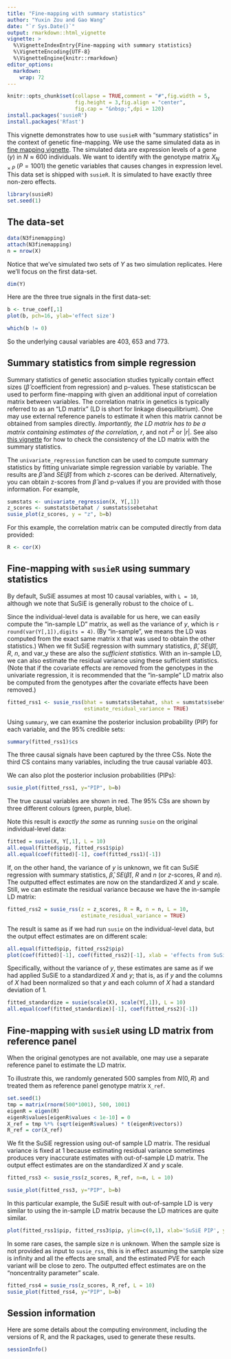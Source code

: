 ```yaml
---
title: "Fine-mapping with summary statistics"
author: "Yuxin Zou and Gao Wang"
date: "`r Sys.Date()`"
output: rmarkdown::html_vignette
vignette: >
  %\VignetteIndexEntry{Fine-mapping with summary statistics}
  %\VignetteEncoding{UTF-8}
  %\VignetteEngine{knitr::rmarkdown}
editor_options: 
  markdown: 
    wrap: 72
---
```


```r
knitr::opts_chunk$set(collapse = TRUE,comment = "#",fig.width = 5,
                      fig.height = 3,fig.align = "center",
                      fig.cap = "&nbsp;",dpi = 120)
install.packages('susieR')
install.packages('Rfast')
```

This vignette demonstrates how to use `susieR` with "summary statistics"
in the context of genetic fine-mapping. We use the same simulated data
as in [fine mapping vignette](finemapping.html). The simulated data are
expression levels of a gene ($y$) in $N \approx 600$ individuals. We
want to identify with the genotype matrix $X_{N\times
P}$ ($P=1001$) the genetic variables that causes changes in expression
level. This data set is shipped with `susieR`. It is simulated to have
exactly three non-zero effects.

```r
library(susieR)
set.seed(1)
```

## The data-set

```r
data(N3finemapping)
attach(N3finemapping)
n = nrow(X)
```

Notice that we've simulated two sets of $Y$ as two simulation
replicates. Here we'll focus on the first data-set.

```r
dim(Y)
```

Here are the three true signals in the first data-set:

```r
b <- true_coef[,1]
plot(b, pch=16, ylab='effect size')
```

```r
which(b != 0)
```

So the underlying causal variables are 403, 653 and 773.

## Summary statistics from simple regression

Summary statistics of genetic association studies typically contain
effect sizes ($\hat{\beta}$ coefficient from regression) and p-values.
These statisticscan be used to perform fine-mapping with given an
additional input of correlation matrix between variables. The
correlation matrix in genetics is typically referred to as an "LD
matrix" (LD is short for linkage disequilibrium). One may use external
reference panels to estimate it when this matrix cannot be obtained from
samples directly. *Importantly, the LD matrix has to be a matrix
containing estimates of the correlation,* $r$, and not $r^2$ or $|r|$.
See also [this vignette](susierss_diagnostic.html) for how to check the
consistency of the LD matrix with the summary statistics.

The `univariate_regression` function can be used to compute summary
statistics by fitting univariate simple regression variable by variable.
The results are $\hat{\beta}$ and $SE(\hat{\beta})$ from which z-scores
can be derived. Alternatively, you can obtain z-scores from
$\hat{\beta}$ and p-values if you are provided with those information.
For example,

```r
sumstats <- univariate_regression(X, Y[,1])
z_scores <- sumstats$betahat / sumstats$sebetahat
susie_plot(z_scores, y = "z", b=b)
```

For this example, the correlation matrix can be computed directly from
data provided:

```r
R <- cor(X)
```

## Fine-mapping with `susieR` using summary statistics

By default, SuSiE assumes at most 10 causal variables, with `L = 10`,
although we note that SuSiE is generally robust to the choice of `L`.

Since the individual-level data is available for us here, we can easily
compute the "in-sample LD" matrix, as well as the variance of $y$, which
is `r round(var(Y[,1]),digits = 4)`. (By "in-sample", we means the LD
was computed from the exact same matrix `X` that was used to obtain the
other statistics.) When we fit SuSiE regression with summary statistics,
$\hat{\beta}$, $SE(\hat{\beta})$, $R$, $n$, and var_y these are also the
*sufficient statistics.* With an in-sample LD, we can also estimate the
residual variance using these sufficient statistics. (Note that if the
covariate effects are removed from the genotypes in the univariate
regression, it is recommended that the "in-sample" LD matrix also be
computed from the genotypes after the covariate effects have been
removed.)

```r
fitted_rss1 <- susie_rss(bhat = sumstats$betahat, shat = sumstats$sebetahat, n = n, R = R, var_y = var(Y[,1]), L = 10,
                         estimate_residual_variance = TRUE)
```

Using `summary`, we can examine the posterior inclusion probability
(PIP) for each variable, and the 95% credible sets:

```r
summary(fitted_rss1)$cs
```

The three causal signals have been captured by the three CSs. Note the
third CS contains many variables, including the true causal variable
403.

We can also plot the posterior inclusion probabilities (PIPs):

```r
susie_plot(fitted_rss1, y="PIP", b=b)
```

The true causal variables are shown in red. The 95% CSs are shown by
three different colours (green, purple, blue).

Note this result is *exactly the same* as running `susie` on the
original individual-level data:

```r
fitted = susie(X, Y[,1], L = 10)
all.equal(fitted$pip, fitted_rss1$pip)
all.equal(coef(fitted)[-1], coef(fitted_rss1)[-1])
```

If, on the other hand, the variance of $y$ is unknown, we fit can SuSiE
regression with summary statistics, $\hat{\beta}$, $SE(\hat{\beta})$,
$R$ and $n$ (or *z*-scores, $R$ and $n$). The outputted effect estimates
are now on the standardized $X$ and $y$ scale. Still, we can estimate
the residual variance because we have the in-sample LD matrix:

```r
fitted_rss2 = susie_rss(z = z_scores, R = R, n = n, L = 10,
                        estimate_residual_variance = TRUE)
```

The result is same as if we had run `susie` on the individual-level
data, but the output effect estimates are on different scale:

```r
all.equal(fitted$pip, fitted_rss2$pip)
plot(coef(fitted)[-1], coef(fitted_rss2)[-1], xlab = 'effects from SuSiE', ylab = 'effects from SuSiE-RSS', xlim=c(-1,1), ylim=c(-0.3,0.3))
```

Specifically, without the variance of $y$, these estimates are same as
if we had applied SuSiE to a standardized $X$ and $y$; that is, as if
$y$ and the columns of $X$ had been normalized so that $y$ and each
column of $X$ had a standard deviation of 1.

```r
fitted_standardize = susie(scale(X), scale(Y[,1]), L = 10)
all.equal(coef(fitted_standardize)[-1], coef(fitted_rss2)[-1])
```

## Fine-mapping with `susieR` using LD matrix from reference panel

When the original genotypes are not available, one may use a separate
reference panel to estimate the LD matrix.

To illustrate this, we randomly generated 500 samples from $N(0,R)$ and
treated them as reference panel genotype matrix `X_ref`.

```r
set.seed(1)
tmp = matrix(rnorm(500*1001), 500, 1001)
eigenR = eigen(R)
eigenR$values[eigenR$values < 1e-10] = 0
X_ref = tmp %*% (sqrt(eigenR$values) * t(eigenR$vectors))
R_ref = cor(X_ref)
```

We fit the SuSiE regression using out-of sample LD matrix. The residual
variance is fixed at 1 because estimating residual variance sometimes
produces very inaccurate estimates with out-of-sample LD matrix. The
output effect estimates are on the standardized $X$ and $y$ scale.

```r
fitted_rss3 <- susie_rss(z_scores, R_ref, n=n, L = 10)
```

```r
susie_plot(fitted_rss3, y="PIP", b=b)
```

In this particular example, the SuSiE result with out-of-sample LD is
very similar to using the in-sample LD matrix because the LD matrices
are quite similar.

```r
plot(fitted_rss1$pip, fitted_rss3$pip, ylim=c(0,1), xlab='SuSiE PIP', ylab='SuSiE-RSS PIP')
```

In some rare cases, the sample size $n$ is unknown. When the sample size
is not provided as input to `susie_rss`, this is in effect assuming the
sample size is infinity and all the effects are small, and the estimated
PVE for each variant will be close to zero. The outputted effect
estimates are on the "noncentrality parameter" scale.

```r
fitted_rss4 = susie_rss(z_scores, R_ref, L = 10)
susie_plot(fitted_rss4, y="PIP", b=b)
```

## Session information

Here are some details about the computing environment, including the
versions of R, and the R packages, used to generate these results.

```r
sessionInfo()
```
